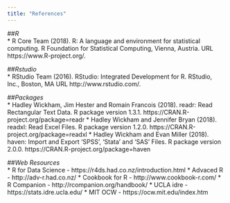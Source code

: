 ```yaml
---
title: "References"
---
```

##_R_  
* R Core Team (2018). R: A language and environment for statistical computing. R Foundation for Statistical Computing,
  Vienna, Austria. URL https://www.R-project.org/.  
  
##_Rstudio_  
* RStudio Team (2016). RStudio: Integrated Development for R. RStudio, Inc., Boston, MA URL http://www.rstudio.com/.  

##_Packages_  
* Hadley Wickham, Jim Hester and Romain Francois (2018). readr: Read Rectangular Text Data. R package version 1.3.1.
  https://CRAN.R-project.org/package=readr
* Hadley Wickham and Jennifer Bryan (2018). readxl: Read Excel Files. R package version 1.2.0.
  https://CRAN.R-project.org/package=readxl
* Hadley Wickham and Evan Miller (2018). haven: Import and Export 'SPSS', 'Stata' and 'SAS' Files. R package version 2.0.0.
  https://CRAN.R-project.org/package=haven  
  
##_Web Resources_  
* R for Data Science - https://r4ds.had.co.nz/introduction.html
* Advaced R - http://adv-r.had.co.nz/
* Cookbook for R - http://www.cookbook-r.com/
* R Companion - http://rcompanion.org/handbook/
* UCLA idre - https://stats.idre.ucla.edu/
* MIT OCW - https://ocw.mit.edu/index.htm